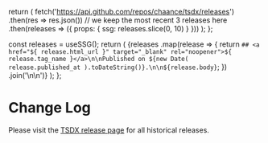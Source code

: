 

  return (
    fetch('https://api.github.com/repos/chaance/tsdx/releases')
      .then(res => res.json())
      // we keep the most recent 3 releases here
      .then(releases => ({ props: { ssg: releases.slice(0, 10) } }))
  );
};

  const releases = useSSG();
  return (
    <Markdown>
      {releases
        .map(release => {
          return `## <a href="${
            release.html_url
          }" target="_blank" rel="noopener">${
            release.tag_name
          }</a>\n\nPublished on ${new Date(
            release.published_at
          ).toDateString()}.\n\n${release.body}`;
        })
        .join('\n\n')}
    </Markdown>
  );
};

# Change Log

Please visit the [TSDX release page](https://github.com/chaance/tsdx/releases) for all historical releases.

<ReleasesRenderer />
